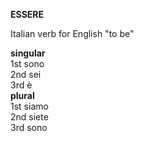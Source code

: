 '''ESSERE'''

Italian verb for English "to be"


'''singular'''<br>
1st  sono <br> 
2nd  sei <br>
3rd  &egrave; <br>

'''plural'''<br>
1st  siamo <br>
2nd  siete <br>
3rd  sono <br>